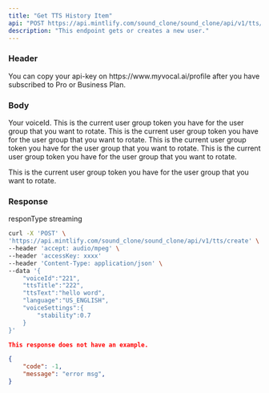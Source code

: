 ---
title: "Get TTS History Item"
api: "POST https://api.mintlify.com/sound_clone/sound_clone/api/v1/tts/create"
description: "This endpoint gets or creates a new user."
---
### Header
<ParamField header="accessKey"   type="string" required>
  You can copy your api-key on https://www.myvocal.ai/profile after you have subscribed to Pro or Business Plan.
</ParamField>

### Body
<ParamField body="voiceId" type="string">
  Your voiceId.
</ParamField>
<ParamField body="ttsTitle" type="string">
  This is the current user group token you have for the user group that you want
  to rotate.
</ParamField>
<ParamField body="ttsText" type="string">
  This is the current user group token you have for the user group that you want
  to rotate.
</ParamField>
<ParamField body="language" type="string">
  This is the current user group token you have for the user group that you want
  to rotate.
</ParamField>
<ParamField body="voiceSettings" type="object">
<Expandable title="Toggle object">
    <ParamField body="stability" type="number">
  This is the current user group token you have for the user group that you want
  to rotate.
    </ParamField>
</Expandable>

  This is the current user group token you have for the user group that you want
  to rotate.
</ParamField>

### Response
responType streaming


<RequestExample>

```bash Example Request
curl -X 'POST' \
'https://api.mintlify.com/sound_clone/sound_clone/api/v1/tts/create' \
--header 'accept: audio/mpeg' \
--header 'accessKey: xxxx'
--header 'Content-Type: application/json' \
--data '{
    "voiceId":"221",
    "ttsTitle":"222",
    "ttsText":"hello word",
    "language":"US_ENGLISH",
    "voiceSettings":{
        "stability":0.7
    }
}'
```
</RequestExample>

<ResponseExample>

```json success
This response does not have an example.
```
```json error 
{
  	"code": -1,
	"message": "error msg",
}
```

</ResponseExample>

